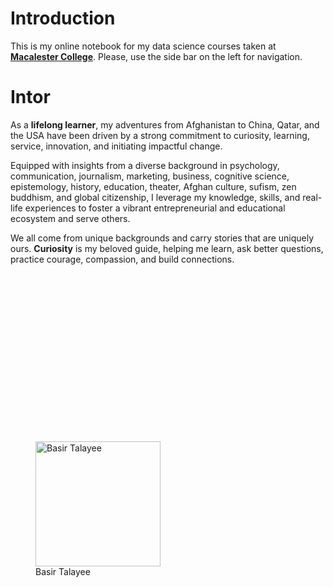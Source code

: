 # Introduction {.unnumbered}

This is my online notebook for my data science courses taken at [**Macalester College**](https://www.macalester.edu/).  Please, use the side bar on the left for navigation.


# Intor

As a **lifelong learner**, my adventures from Afghanistan to China, Qatar, and the USA have been driven by a strong commitment to curiosity, learning, service, innovation, and initiating impactful change.

Equipped with insights from a diverse background in psychology, communication, journalism, marketing, business, cognitive science, epistemology, history, education, theater, Afghan culture, sufism, zen buddhism, and global citizenship, I leverage my knowledge, skills, and real-life experiences to foster a vibrant entrepreneurial and educational ecosystem and serve others.

We all come from unique backgrounds and carry stories that are uniquely ours. **Curiosity** is my beloved guide, helping me learn, ask better questions, practice courage, compassion, and build connections.


\
\
\
\
\
\
\
\
\
\
\
\
\
\
\
<p style="text-align: right;">
![Basir Talayee](https://www.macalester.edu/entrepreneurship-and-innovation/wp-content/uploads/sites/507/2024/06/Basir-640x0-c-default.jpg){width=200px}
</p>



